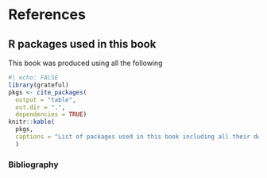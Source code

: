 # References  {.unnumbered}

## R packages used in this book {.unnumbered}

This book was produced using all the following

```r
#| echo: FALSE
library(grateful)
pkgs <- cite_packages(
  output = "table",
  out.dir = ".",
  dependencies = TRUE)
knitr::kable(
  pkgs,
  captions = "List of packages used in this book including all their dependencies"
  )
```

### Bibliography  {.unnumbered}

::: {#refs}
:::
